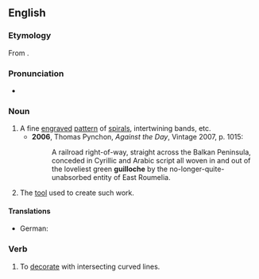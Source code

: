 {{also|guilloché}}

==English==
{{wikipedia}}

===Etymology===
From {{etyl|fr|en}} {{m|fr|guilloche}}.

===Pronunciation===
* {{IPA|en|/ɡɪˈlɒʃ/}}

===Noun===
{{en-noun}}

# A fine [[engrave]]d [[pattern]] of [[spiral]]s, intertwining bands, etc.
#* '''2006''', Thomas Pynchon, ''Against the Day'', Vintage 2007, p. 1015:
#*: A railroad right-of-way, straight across the Balkan Peninsula, conceded in Cyrillic and Arabic script all woven in and out of the loveliest green '''guilloche''' by the no-longer-quite-unabsorbed entity of East Roumelia.
# The [[tool]] used to create such work.

====Translations====
{{trans-top|pattern}}
{{trans-mid}}
* German: {{t+|de|Guilloche|f}}
{{trans-bottom}}

===Verb===
{{en-verb}}

# {{lb|en|transitive}} To [[decorate]] with intersecting curved lines.